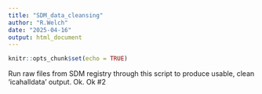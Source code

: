 ```yaml
---
title: "SDM_data_cleansing"
author: "R.Welch"
date: "2025-04-16"
output: html_document
---
```


```r
knitr::opts_chunk$set(echo = TRUE)
```

Run raw files from SDM registry through this script to produce usable, clean 'icahalldata' output.
Ok.
Ok #2